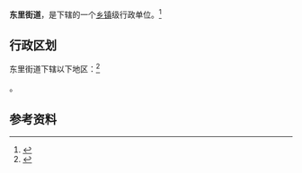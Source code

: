 {{中国乡级行政区|13/01/04/001/000}}

'''东里街道'''，是{{PRC admin/fullname|13/01/04/001/000|3}}下辖的一个[[乡镇|乡镇]]级行政单位。<ref>{{PRC admin/ref sgc|{{PRC admin/parent|13/01/04/001/000}}}}</ref>

== 行政区划 ==

东里街道下辖以下地区：<ref>{{PRC admin/ref sgc|13/01/04/001/000}}</ref>

{{PRC admin/children|13/01/04/001/000}}。

== 参考资料 ==

{{reflist}}

{{行政区划小作品}}
{{PRC admin/navcat|13/01/04/001/000}}